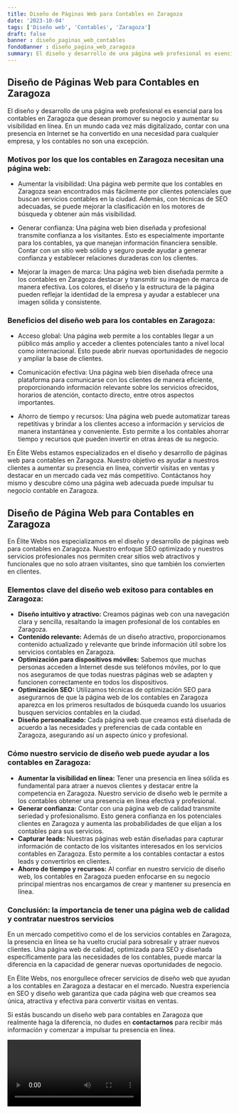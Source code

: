 ```yaml
---
title: Diseño de Páginas Web para Contables en Zaragoza
date: '2023-10-04'
tags: ['Diseño web', 'Contables', 'Zaragoza']
draft: false
banner : diseño_paginas_web_contables
fondoBanner : diseño_pagina_web_zaragoza
summary: El diseño y desarrollo de una página web profesional es esencial para los contables en Zaragoza que desean promover su negocio y aumentar su visibilidad en línea. En un mundo cada vez más digitalizado, contar con una presencia en Internet se ha convertido en una necesidad para cualquier empresa, y los contables no son una excepción.
---
```


## Diseño de Páginas Web para Contables en Zaragoza

El diseño y desarrollo de una página web profesional es esencial para los contables en Zaragoza que desean promover su negocio y aumentar su visibilidad en línea. En un mundo cada vez más digitalizado, contar con una presencia en Internet se ha convertido en una necesidad para cualquier empresa, y los contables no son una excepción.

### Motivos por los que los contables en Zaragoza necesitan una página web:

- Aumentar la visibilidad: Una página web permite que los contables en Zaragoza sean encontrados más fácilmente por clientes potenciales que buscan servicios contables en la ciudad. Además, con técnicas de SEO adecuadas, se puede mejorar la clasificación en los motores de búsqueda y obtener aún más visibilidad.

- Generar confianza: Una página web bien diseñada y profesional transmite confianza a los visitantes. Esto es especialmente importante para los contables, ya que manejan información financiera sensible. Contar con un sitio web sólido y seguro puede ayudar a generar confianza y establecer relaciones duraderas con los clientes.

- Mejorar la imagen de marca: Una página web bien diseñada permite a los contables en Zaragoza destacar y transmitir su imagen de marca de manera efectiva. Los colores, el diseño y la estructura de la página pueden reflejar la identidad de la empresa y ayudar a establecer una imagen sólida y consistente.

### Beneficios del diseño web para los contables en Zaragoza:

- Acceso global: Una página web permite a los contables llegar a un público más amplio y acceder a clientes potenciales tanto a nivel local como internacional. Esto puede abrir nuevas oportunidades de negocio y ampliar la base de clientes.

- Comunicación efectiva: Una página web bien diseñada ofrece una plataforma para comunicarse con los clientes de manera eficiente, proporcionando información relevante sobre los servicios ofrecidos, horarios de atención, contacto directo, entre otros aspectos importantes.

- Ahorro de tiempo y recursos: Una página web puede automatizar tareas repetitivas y brindar a los clientes acceso a información y servicios de manera instantánea y conveniente. Esto permite a los contables ahorrar tiempo y recursos que pueden invertir en otras áreas de su negocio.

En Élite Webs estamos especializados en el diseño y desarrollo de páginas web para contables en Zaragoza. Nuestro objetivo es ayudar a nuestros clientes a aumentar su presencia en línea, convertir visitas en ventas y destacar en un mercado cada vez más competitivo. Contáctanos hoy mismo y descubre cómo una página web adecuada puede impulsar tu negocio contable en Zaragoza.

<GifSeo />

<Cta />

## Diseño de Página Web para Contables en Zaragoza

En Élite Webs nos especializamos en el diseño y desarrollo de páginas web para contables en Zaragoza. Nuestro enfoque SEO optimizado y nuestros servicios profesionales nos permiten crear sitios web atractivos y funcionales que no solo atraen visitantes, sino que también los convierten en clientes. 

### Elementos clave del diseño web exitoso para contables en Zaragoza:

- **Diseño intuitivo y atractivo:** Creamos páginas web con una navegación clara y sencilla, resaltando la imagen profesional de los contables en Zaragoza.
- **Contenido relevante:** Además de un diseño atractivo, proporcionamos contenido actualizado y relevante que brinde información útil sobre los servicios contables en Zaragoza.
- **Optimización para dispositivos móviles:** Sabemos que muchas personas acceden a Internet desde sus teléfonos móviles, por lo que nos aseguramos de que todas nuestras páginas web se adapten y funcionen correctamente en todos los dispositivos.
- **Optimización SEO:** Utilizamos técnicas de optimización SEO para asegurarnos de que la página web de los contables en Zaragoza aparezca en los primeros resultados de búsqueda cuando los usuarios busquen servicios contables en la ciudad.
- **Diseño personalizado:** Cada página web que creamos está diseñada de acuerdo a las necesidades y preferencias de cada contable en Zaragoza, asegurando así un aspecto único y profesional.

### Cómo nuestro servicio de diseño web puede ayudar a los contables en Zaragoza:

- **Aumentar la visibilidad en línea:** Tener una presencia en línea sólida es fundamental para atraer a nuevos clientes y destacar entre la competencia en Zaragoza. Nuestro servicio de diseño web le permite a los contables obtener una presencia en línea efectiva y profesional.
- **Generar confianza:** Contar con una página web de calidad transmite seriedad y profesionalismo. Esto genera confianza en los potenciales clientes en Zaragoza y aumenta las probabilidades de que elijan a los contables para sus servicios.
- **Capturar leads:** Nuestras páginas web están diseñadas para capturar información de contacto de los visitantes interesados en los servicios contables en Zaragoza. Esto permite a los contables contactar a estos leads y convertirlos en clientes.
- **Ahorro de tiempo y recursos:** Al confiar en nuestro servicio de diseño web, los contables en Zaragoza pueden enfocarse en su negocio principal mientras nos encargamos de crear y mantener su presencia en línea.

### Conclusión: la importancia de tener una página web de calidad y contratar nuestros servicios

En un mercado competitivo como el de los servicios contables en Zaragoza, la presencia en línea se ha vuelto crucial para sobresalir y atraer nuevos clientes. Una página web de calidad, optimizada para SEO y diseñada específicamente para las necesidades de los contables, puede marcar la diferencia en la capacidad de generar nuevas oportunidades de negocio.

En Élite Webs, nos enorgullece ofrecer servicios de diseño web que ayudan a los contables en Zaragoza a destacar en el mercado. Nuestra experiencia en SEO y diseño web garantiza que cada página web que creamos sea única, atractiva y efectiva para convertir visitas en ventas.

Si estás buscando un diseño web para contables en Zaragoza que realmente haga la diferencia, no dudes en **contactarnos** para recibir más información y comenzar a impulsar tu presencia en línea.

<Video />

<CtaBot job='Contables' city='Zaragoza'/>

<Gmaps query='Zaragoza+españa+maps' />